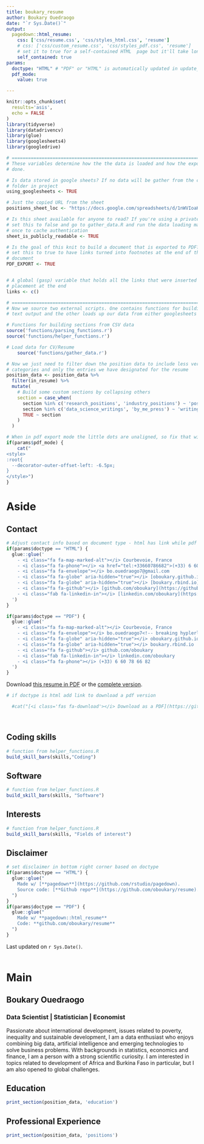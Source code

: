```yaml
---
title: boukary_resume
author: Boukary Ouedraogo
date: "`r Sys.Date()`"
output:
  pagedown::html_resume:
    css: ['css/resume.css', 'css/styles_html.css', 'resume']
    # css: ['css/custom_resume.css', 'css/styles_pdf.css', 'resume']
    # set it to true for a self-contained HTML  page but it'll take longer to render
    self_contained: true
params:
  doctype: "HTML" # "PDF" or "HTML" is automatically updated in update_resume.R 
  pdf_mode:
    value: true

---
```


```r
knitr::opts_chunk$set(
  results='asis', 
  echo = FALSE
)
library(tidyverse)
library(datadrivencv)
library(glue)
library(googlesheets4)
library(googledrive)

# ======================================================================
# These variables determine how the the data is loaded and how the exports are
# done.

# Is data stored in google sheets? If no data will be gather from the csvs/
# folder in project
using_googlesheets <- TRUE

# Just the copied URL from the sheet
positions_sheet_loc <- "https://docs.google.com/spreadsheets/d/1nWVIoaKMEIAGD20TZtdtyZUJYn1xpbITwcysS5c0c78/edit#gid=1701420658"

# Is this sheet available for anyone to read? If you're using a private sheet
# set this to false and go to gather_data.R and run the data loading manually
# once to cache authentication
sheet_is_publicly_readable <- TRUE

# Is the goal of this knit to build a document that is exported to PDF? If so
# set this to true to have links turned into footnotes at the end of the
# document
PDF_EXPORT <- TRUE


# A global (gasp) variable that holds all the links that were inserted for
# placement at the end
links <- c()

# ======================================================================
# Now we source two external scripts. One contains functions for building the
# text output and the other loads up our data from either googlesheets or csvs

# Functions for building sections from CSV data
source('functions/parsing_functions.r') 
source('functions/helper_functions.r') 

# Load data for CV/Resume
    source('functions/gather_data.r')

# Now we just need to filter down the position data to include less verbose
# categories and only the entries we have designated for the resume
position_data <- position_data %>% 
  filter(in_resume) %>% 
  mutate(
    # Build some custom sections by collapsing others
    section = case_when(
      section %in% c('research_positions', 'industry_positions') ~ 'positions', 
      section %in% c('data_science_writings', 'by_me_press') ~ 'writings',
      TRUE ~ section
    )
  ) 
```


```r
# When in pdf export mode the little dots are unaligned, so fix that with some conditional CSS.
if(params$pdf_mode) {
    cat("
<style>
:root{
  --decorator-outer-offset-left: -6.5px;
}
</style>")
}
```


Aside
================================================================================


Contact {#contact}
--------------------------------------------------------------------------------

```r

# Adjust contact info based on document type - html has link while pdf does not
if(params$doctype == "HTML") {
  glue::glue('
    - <i class="fa fa-map-marked-alt"></i> Courbevoie, France
    - <i class="fa fa-phone"></i> <a href="tel:+33660786682">(+33) 6 60 78 66 82</a>
    - <i class="fa fa-envelope"></i> bo.ouedraogo7@gmail.com
    - <i class="fa fa-globe" aria-hidden="true"></i> [oboukary.github.io](https://oboukary.github.io/)
    - <i class="fa fa-globe" aria-hidden="true"></i> [boukary.rbind.io](https://boukary.rbind.io/fr/)
    - <i class="fa fa-github"></i> [github.com/oboukary](https://github.com/oboukary)
    - <i class="fab fa-linkedin-in"></i> [linkedin.com/oboukary](https://www.linkedin.com/in/oboukary/)
  ')
} 

if(params$doctype == "PDF") {
  glue::glue('
    - <i class="fa fa-map-marked-alt"></i> Courbevoie, France
    - <i class="fa fa-envelope"></i> bo.ouedraogo7<!-- breaking hyplerlink -->@gmail.com
    - <i class="fa fa-globe" aria-hidden="true"></i> oboukary.github.io
    - <i class="fa fa-globe" aria-hidden="true"></i> boukary.rbind.io
    - <i class="fa fa-github"></i> github.com/oboukary
    - <i class="fab fa-linkedin-in"></i> linkedin.com/oboukary
    - <i class="fa fa-phone"></i> (+33) 6 60 78 66 82
  ')
}

```

<i class="fas fa-download"></i> Download [this resume in PDF](https://oboukary.github.io/resume/resume.pdf) or the
[complete version](https://oboukary.github.io/resume/index.pdf).




```r
# if doctype is html add link to download a pdf version

  #cat("[<i class='fas fa-download'></i> Download as a PDF](https://github.com/oboukary/resume/raw/master/boukary_resume.pdf)")


```

<br>


Coding skills {#skills}
--------------------------------------------------------------------------------

```r

# function from helper_functions.R
build_skill_bars(skills,"Coding")

```

Software {#software}
--------------------------------------------------------------------------------

```r

# function from helper_functions.R
build_skill_bars(skills, "Software")

```

Interests {#Business}
--------------------------------------------------------------------------------

```r

# function from helper_functions.R
build_skill_bars(skills, "Fields of interest")

```








Disclaimer {#disclaimer}
--------------------------------------------------------------------------------


```r

# set disclaimer in bottom right corner based on doctype
if(params$doctype == "HTML") {
  glue::glue("
    Made w/ [**pagedown**](https://github.com/rstudio/pagedown).   
    Source code: [**Github repo**](https://github.com/oboukary/resume).
  ")
} 
if(params$doctype == "PDF") {
  glue::glue("
    Made w/ **pagedown::html_resume**
    Code: **github.com/oboukary/resume** 
  ")
}
```


Last updated on `r Sys.Date()`.
<br>
<br>


Main
================================================================================


Boukary Ouedraogo {#title}
--------------------------------------------------------------------------------

### Data Scientist  |  Statistician  |  Economist

Passionate about international development, issues related to poverty, inequality and sustainable development, I am a data enthusiast who enjoys combining big data, artificial intelligence and emerging technologies to solve business problems. With backgrounds in statistics, economics and finance, I am a person with a strong scientific curiosity. 
I am interested in topics related to development of Africa and Burkina Faso in particular, but I am also opened to global challenges.

Education {data-icon=graduation-cap data-concise=true}
--------------------------------------------------------------------------------

```r
print_section(position_data, 'education')
```



Professional Experience {data-icon=suitcase}
--------------------------------------------------------------------------------

```r
print_section(position_data, 'positions')
```






